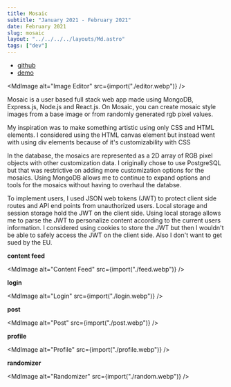 ```yaml
---
title: Mosaic
subtitle: "January 2021 - February 2021"
date: February 2021
slug: mosaic
layout: "../../../../layouts/Md.astro"
tags: ["dev"]
---
```



- [github](https://github.com/ec965/mosaic)
- [demo](https://mosaiorama.herokuapp.com/)

<MdImage alt="Image Editor" src={import("./editor.webp")} />

Mosaic is a user based full stack web app made using MongoDB, Express.js,
Node.js and React.js. On Mosaic, you can create mosaic style images from a base
image or from randomly generated rgb pixel values.

My inspiration was to make something artistic using only CSS and HTML elements.
I considered using the HTML canvas element but instead went with using div
elements because of it's customizability with CSS

In the database, the mosaics are represented as a 2D array of RGB pixel objects
with other customization data. I originally chose to use PostgreSQL but that was
restrictive on adding more customization options for the mosaics. Using MongoDB
allows me to continue to expand options and tools for the mosaics without having
to overhaul the databse.

To implement users, I used JSON web tokens (JWT) to protect client side routes
and API end points from unauthorized users. Local storage and session storage
hold the JWT on the client side. Using local storage allows me to parse the JWT
to personalize content according to the current users information. I considered
using cookies to store the JWT but then I wouldn't be able to safely access the
JWT on the client side. Also I don't want to get sued by the EU.

**content feed**

<MdImage alt="Content Feed" src={import("./feed.webp")} />

**login**

<MdImage alt="Login" src={import("./login.webp")} />

**post**

<MdImage alt="Post" src={import("./post.webp")} />

**profile**

<MdImage alt="Profile" src={import("./profile.webp")} />

**randomizer**

<MdImage alt="Randomizer" src={import("./random.webp")} />

